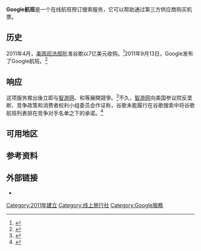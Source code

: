 
{{Infobox website
|name             = Google Flights
|logo             =
|logocaption      = 
|screenshot       = 
|caption          = 
|url              = {{URL|https://www.google.com/flights}}
|commercial       = Yes
|type             = 
|registration     = Not required
|language         = 
|content_license  = 
|owner            = [[Google|Google]]
|author           = 
|launch_date      = {{Start date and age|2011|9|13|mf=y}}
|alexa            = 
|revenue          = 
|current_status   = 
|footnotes        = 
}}
'''Google航班'''是一个在线航班预订搜索服务，它可以帮助通过第三方供应商购买机票。
==历史==
2011年4月，[[美国司法部|美国司法部]]批准谷歌以7亿美元收购{{link-en|ITA Software}}。<ref>{{cite web |url=https://www.wired.com/epicenter/2011/04/google-ita/ |title=Feds Clear Google to Buy ITA Travel Search Company, Conditions Apply |author={{link-en|Ryan Singel}} |work=wired.com |date=2011-04-08 |accessdate=2011-09-13 |archive-date=2012-04-29 |archive-url=https://web.archive.org/web/20120429155916/http://www.wired.com/epicenter/2011/04/google-ita |dead-url=no }}</ref>2011年9月13日，Google发布了Google航班。<ref>{{cite web |url=https://www.wired.com/epicenter/2011/09/google-travel-search-2/ |title=Google Upgrades Flight Search to the Jet Age |author={{link-en|Ryan Singel}} |work=[[连线|连线]] |date=2011-09-13 |accessdate=2011-09-13 |archive-date=2012-04-29 |archive-url=https://web.archive.org/web/20120429000023/http://www.wired.com/epicenter/2011/09/google-travel-search-2 |dead-url=no }}</ref>

==响应==
这项服务推出後立即与[[智游网|智游网]]、{{link-en|Kayak.com}}和{{link-en|Bing}}等展開競爭。<ref>{{cite web |url=http://www.theatlanticwire.com/technology/2011/09/google-travel-not-kayak-killer-yet/42433/ |title=Google Travel: Not a Kayak Killer, Yet |author=Rebeccas Greenfield |work=theatlanticwire.com |publisher={{link-en|Atlantic Media Company}} |date=2011-09-13 |accessdate=2011-09-13 |archive-date=2013-06-03 |archive-url=https://web.archive.org/web/20130603191718/http://www.theatlanticwire.com/technology/2011/09/google-travel-not-kayak-killer-yet/42433/ |dead-url=no }}</ref>不久，[[智游网|智游网]]向美国参议院反垄断、竞争政策和消费者权利小组委员会作证称，谷歌未能履行在谷歌搜索中将谷歌航班列表排在竞争对手名单之下的承诺。<ref>{{cite web |url=https://www.bloomberg.com/news/2011-09-20/google-s-flight-search-breaks-promises-expedia-tells-congress.html |title=Google’s Flight Search Breaks Promise on ITA Deal, Expedia Says |first=Sara |last=Forden |work=bloomberg.com |date=2011-09-20 |accessdate=2011-09-23 |archive-date=2014-07-12 |archive-url=https://web.archive.org/web/20140712233617/http://www.bloomberg.com/news/2011-09-20/google-s-flight-search-breaks-promises-expedia-tells-congress.html |dead-url=no }}</ref>

==可用地区==
{{columns-list|3|
*阿尔巴尼亚<ref name=":0">{{Cite news|url=https://blog.google/topics/travel/google-trips-flights-and-destinations-add-new-languages-and-countries/|title=Google Trips, Flights, and Destinations add new languages and countries|date=2017-09-06|work=Google|access-date=2017-11-23|language=en|archive-date=2020-11-12|archive-url=https://web.archive.org/web/20201112034339/https://www.blog.google/topics/travel/google-trips-flights-and-destinations-add-new-languages-and-countries/|dead-url=no}}</ref>
*亚美尼亚<ref name=":0" />
*澳大利亚
*阿塞拜疆<ref name=":0" />
*白俄罗斯<ref name=":0" />
*比利时<ref>{{Cite web|title = Google Flights|url = https://flights.google.be/|website = flights.google.be|accessdate = 2016-08-06}}</ref>
*波斯尼亚和黑塞哥维那<ref name=":0" />
*巴西
*保加利亚<ref name=":0" />
*加拿大<ref>{{Cite web|title = Google Flights|url = http://flights.google.ca/|website = flights.google.ca|accessdate = 2015-12-13}}</ref>
*智利
*克罗地亚<ref name=":0" />
*塞浦路斯<ref name=":0" />
*捷克共和国<ref name=":0" />
*爱沙尼亚<ref name=":0" />
*芬兰
*法国
*格鲁吉亚
*德国<ref>{{Cite web|title = Google Flights|url = http://flights.google.de/|website = flights.google.de|accessdate = 2015-12-13}}</ref>
*希腊<ref name=":0" />
*格陵兰岛<ref name=":0" />
*匈牙利
*冰岛<ref name=":0" />
*印度<ref>{{Cite web|title = Google Flights|url = http://flights.google.co.in/|website = flights.google.co.in|accessdate = 2015-12-13}}</ref>
*印度尼西亚<ref>{{Cite news|url=https://blog.google/topics/travel/google-flights-lands-indonesia/|title=Google Flights lands in Indonesia|date=2016-11-07|newspaper=Google|access-date=2016-11-08|archive-date=2020-10-23|archive-url=https://web.archive.org/web/20201023120122/https://blog.google/topics/travel/google-flights-lands-indonesia/|dead-url=no}}</ref>
*爱尔兰<ref>{{Cite web|title = Google Flights|url = http://flights.google.ie/|website = flights.google.ie|accessdate = 2015-12-13}}</ref>
*以色列<ref>{{cite web|title = jerusalem post|url = https://jpost.com/Israel-News/Google-Flights-now-in-Hebrew-564807|website = www.jpost.com|accessdate = 2018-08-16|archive-date = 2020-10-20|archive-url = https://web.archive.org/web/20201020023052/https://www.jpost.com/israel-news/google-flights-now-in-hebrew-564807|dead-url = no}}</ref>
*意大利<ref>{{Cite web|title = Google Ricerca voli|url = http://flights.google.it/|website = flights.google.it|accessdate = 2015-12-13}}</ref>
*拉脱维亚<ref name=":0" />
*立陶宛<ref name=":0" />
*卢森堡
*马其顿<ref name=":0" />
*马来西亚
*毛里求斯<ref name=":0" />
*墨西哥
*摩尔多瓦<ref name=":0" />
*黑山<ref name=":0" />
*荷兰
*新西兰
*尼日利亚
*挪威
*秘鲁<ref name=":0" />
*波兰
*葡萄牙
*罗马尼亚
*俄罗斯
*塞尔维亚<ref name=":0" />
*新加坡
*斯洛伐克
*斯洛文尼亚
*西班牙
*瑞典
*瑞士
*乌克兰
*英国
*美国
}}

==参考资料==
{{refs}}

==外部链接==
* {{official website|https://www.google.com/flights/}}

{{Google公司}}

[[Category:2011年建立|Category:2011年建立]]
[[Category:线上旅行社|Category:线上旅行社]]
[[Category:Google服務|Category:Google服務]]